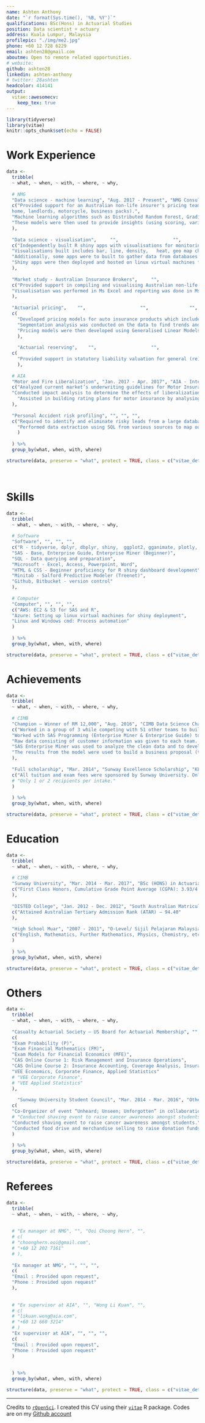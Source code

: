 ```yaml
---
name: Ashten Anthony
date: "`r format(Sys.time(), '%B, %Y')`"
qualifications: BSc(Hons) in Actuarial Studies
position: Data scientist + actuary
address: Kuala Lumpur, Malaysia
profilepic: "./img/me2.jpg"
phone: +60 12 728 6229
email: ashten28@gmail.com
aboutme: Open to remote related opportunities. 
# website: 
github: ashten28
linkedin: ashten-anthony
# twitter: 28ashten
headcolor: 414141
output: 
  vitae::awesomecv:
    keep_tex: true
---
```


```r
library(tidyverse)
library(vitae)
knitr::opts_chunk$set(echo = FALSE)
```

# Work Experience
```r

data <- 
  tribble(
  ~ what, ~ when, ~ with, ~ where, ~ why,
  
  # NMG
  "Data science - machine learning", "Aug. 2017 - Present", "NMG Consulting - Analyst, Senior Analyst", "KL, Malaysia", 
  c("Provided support for an Australian non-life insurer's pricing team to deconstruct their competitors premium (motor,
  home, landlords, motorcycle, business packs).", 
  "Machine learning algorithms such as Distributed Random Forest, Gradient Boosting Machine, eXtreme Gradient Boosting was built to deconstruct the premiums.", 
  "These models were then used to provide insights (using scoring, variable importance, partial dependency plots) on competitor's pricing structure and strategy while also giving an indication of their own book's competitiveness."
  ), 
  
  "Data science - visualisation",     "",                    "",               "",  
  c("Independently built R shiny apps with visualisations for monitoring and analytical purposes.",    
  "Visualisations built includes bar, line, density,   heat, geo map charts and others. These shiny apps cater for various dynamic user inputs to maximise analytical value.", 
  "Additionally, some apps were to built to gather data from databases such as Amazon Redshift to maximise efficiency and minimise information lags.", 
  "Shiny apps were then deployed and hosted on linux virtual machines for end users to access."
  ),
  
  "Market study - Australian Insurance Brokers",     "",                    "",               "",  
  c("Provided support in compiling and visualising Australian non-life market statistics. Data utilised here was published by Australian Prudential Regulation Authority (APRA).",    
  "Visualisation was performed in Ms Excel and reporting was done in Ms PowerPoint."
  ),
  
  "Actuarial pricing",    "",                    "",               "",             
  c(
    "Developed pricing models for auto insurance products which includes private car, commercial vehicles and motorcycles.",
    "Segmentation analysis was conducted on the data to find trends and abnormalities on potential rating factors.",
    "Pricing models were then developed using Generalised Linear Models in statistical softwares such as R Programming and SAS."
    ),
  
    "Actuarial reserving",    "",                    "",               "",             
  c(
    "Provided support in statutory liability valuation for general (re)insurance companies in Malaysia, Philippines and Sri Lanka."
    ),
  
  # AIA
  "Motor and Fire Liberalization", "Jan. 2017 - Apr. 2017", "AIA - Intern", "KL, Malaysia",  
  c("Analyzed current market’s underwriting guidelines for Motor Insurance to help AIA revise its own underwriting guidelines.", 
  "Conducted impact analysis to determine the effects of liberalization towards the portfolio. Risk factors and exposures were compared between a liberalized and non-liberalized environment.",
    "Assisted in building rating plans for motor insurance by analysing claims data to highlight high risk profiles."
  ),
  
  "Personal Accident risk profiling", "", "", "",
  c("Required to identify and eliminate risky leads from a large database of customers.",
    "Performed data extraction using SQL from various sources to map out key risk indicators."
    )
  
  ) %>% 
  group_by(what, when, with, where)

structure(data, preserve = "what", protect = TRUE, class = c("vitae_detailed", "vitae_preserve", class(data)))

```
\

# Skills
```r

data <- 
  tribble(
  ~ what, ~ when, ~ with, ~ where, ~ why,
  
  # Software
  "Software", "", "", "", 
  c("R - tidyverse, dplyr, dbplyr, shiny,  ggplot2, gganimate, plotly, leaflet, RPostgreSQL, RJDBC, h2o, RStudio", 
  "SAS - Base, Enterprise Guide, Enterprise Miner (Beginner)",
  "SQL - Data querying and preparation",
  "Microsoft - Excel, Access, Powerpoint, Word",
  "HTML & CSS - Beginner proficiency for R shiny dashboard development",
  "Minitab - Salford Predictive Modeler (Treenet)",
  "Github, Bitbucket - version control"
  ),
  
  # Computer
  "Computer", "", "", "", 
  c("AWS: EC2 & S3 for SAS and R",
  "Azure: Setting up linux virtual machines for shiny deployment",
  "Linux and Windows cmd: Process automation"
  )
  
  ) %>% 
  group_by(what, when, with, where)

structure(data, preserve = "what", protect = TRUE, class = c("vitae_detailed", "vitae_preserve", class(data)))

```
<!-- \footnotesize{ -->
<!-- xx -->
<!-- } -->

\pagebreak

# Achievements
```r

data <- 
  tribble(
  ~ what, ~ when, ~ with, ~ where, ~ why,
  
  # CIMB
  "Champion – Winner of RM 12,000", "Aug. 2016", "CIMB Data Science Challenge", "KL, Malaysia", 
  c("Worked in a group of 3 while competing with 51 other teams to build the best business proposal using statistical analysis. Competition lasted 24 hours.", 
  "Worked with SAS Programming (Enterprise Miner & Enterprise Guide) to analyze large data sets and develop predictive models to assist in decision making.", 
  "Raw data consisting of customer information was given to each team. The data stipulated actual data (dirty and unorganized). Microsoft Excel and SAS Enterprise Guide were used for data cleansing and table merging.", 
  "SAS Enterprise Miner was used to analyze the clean data and to develop predictive models, i.e: Tree, Neural Network, Regression.", 
  "The results from the model were used to build a business proposal (targeted marketing) and to show how impactful would it be."
  ),
  
  "Full scholarship", "Mar. 2014", "Sunway Excellence Scholarship", "KL, Malaysia", 
  c("All tuition and exam fees were sponsored by Sunway University. Only 1 or 2 recipients per intake." 
  # "Only 1 or 2 recipients per intake."
  )
  
  ) %>% 
  group_by(what, when, with, where)

structure(data, preserve = "what", protect = TRUE, class = c("vitae_detailed", "vitae_preserve", class(data)))

```

# Education
```r

data <- 
  tribble(
  ~ what, ~ when, ~ with, ~ where, ~ why,
  
  # CIMB
  "Sunway University", "Mar. 2014 - Mar. 2017", "BSc (HONS) in Actuarial Science", "PJ, Malaysia", 
  c("First Class Honors, Cumulative Grade Point Average (CGPA): 3.93/4.00"
  ),
  
  "DISTED College", "Jan. 2012 - Dec. 2012", "South Australian Matriculation", "Penang, Malaysia", 
  c("Attained Australian Tertiary Admission Rank (ATAR) – 94.40"
  ),
  
  "High School Muar", "2007 - 2011", "O-Level/ Sijil Pelajaran Malaysia (SPM)", "Johor, Malaysia", 
  c("English, Mathematics, Further Mathematics, Physics, Chemistry, etc – 10As" 
  )
  
  ) %>% 
  group_by(what, when, with, where)

structure(data, preserve = "what", protect = TRUE, class = c("vitae_detailed", "vitae_preserve", class(data)))

```

# Others
```r

data <- 
  tribble(
  ~ what, ~ when, ~ with, ~ where, ~ why,
  
  "Casualty Actuarial Society – US Board for Actuarial Membership", "", "Professional Qualification", "", 
  c(
  "Exam Probability (P)", 
  "Exam Financial Mathematics (FM)",  
  "Exam Models for Financial Economics (MFE)", 
  "CAS Online Course 1: Risk Management and Insurance Operations",
  "CAS Online Course 2: Insurance Accounting, Coverage Analysis, Insurance Law,and Insurance Regulation",
  "VEE Economics, Corporate Finance, Applied Statistics"
  # "VEE Corporate Finance",
  # "VEE Applied Statistics"
  ),
  
    "Sunway University Student Council", "Mar. 2014 - Mar. 2016", "Other experience", "", 
  c(
  "Co-Organizer of event “Unheard; Unseen; Unforgotten” in collaboration with National Cancer Society Malaysia (NCSM), Dialogue in the Dark (DID), and Refuge for the Refugees (RFTR).",  
  # "Conducted shaving event to raise cancer awareness amongst students. Conducted food drive and merchandise selling to raise donation funds"
  "Conducted shaving event to raise cancer awareness amongst students.", 
  "Conducted food drive and merchandise selling to raise donation funds."
  )
  
  ) %>% 
  group_by(what, when, with, where)

structure(data, preserve = "what", protect = TRUE, class = c("vitae_detailed", "vitae_preserve", class(data)))

```

# Referees
```r

data <- 
  tribble(
  ~ what, ~ when, ~ with, ~ where, ~ why,
  
  
  # "Ex manager at NMG", "", "Ooi Choong Hern", "", 
  # c(
  # "choonghern.ooi@gmail.com", 
  # "+60 12 202 7161"
  # ),
  
  "Ex manager at NMG", "", "", "", 
  c(
  "Email : Provided upon request", 
  "Phone : Provided upon request"
  ),
  
  
  # "Ex supervisor at AIA", "", "Wong Li Kuan", "", 
  # c(
  # "likuan.wong@aia.com", 
  # "+60 12 660 3214"
  # )
  "Ex supervisor at AIA", "", "", "", 
  c(
  "Email : Provided upon request", 
  "Phone : Provided upon request"
  )
  
  
  ) %>% 
  group_by(what, when, with, where)

structure(data, preserve = "what", protect = TRUE, class = c("vitae_detailed", "vitae_preserve", class(data)))

```

---
Credits to [`rOpenSci`](https://ropensci.org/). I created this CV using their [`vitae`](https://github.com/ropenscilabs/vitae) R package. Codes are on my [Github account](https://github.com/ashten28/cv)

<!-- \pagebreak -->